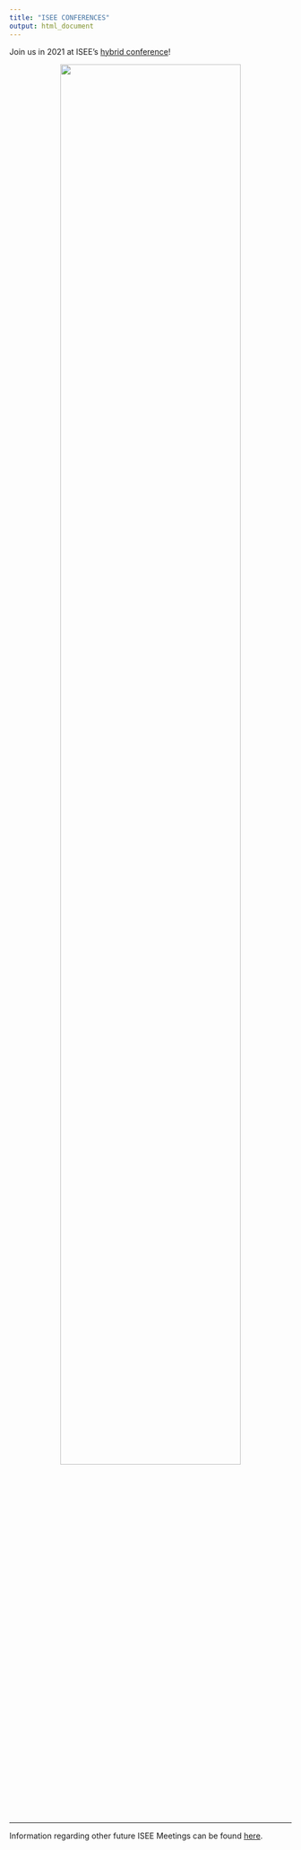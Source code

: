 ```yaml
---
title: "ISEE CONFERENCES"
output: html_document
---
```


  Join us in 2021 at ISEE's [hybrid conference](https://www.isee2021.org/){target="_blank"}! 

<p align = "center">
<img src = "Images/ISEE2021.jpeg" style = "width:80%"> 
</p>

<!-- <br> -->

<!-- The 32nd Annual Conference of the International Society for Environmental Epidemiology (ISEE), hosted by the [George Washington University (GW)](https://www.gwu.edu/){target="_blank"}, is expected to attract more than 1,200 participants from around the globe and aims to support ISEE’s intent to positively impact quality research, training and policy worldwide. The program chairs selected the theme “Advancing Environmental Health in a Changing World” to heighten the importance of translating human environmental health science into action amid global changes in climate, geopolitics, and demographics. -->

<!-- As the capital city of the United States, the Washington, DC, area is home to a wide range of environmental epidemiologists working in a rich array of settings - academic, governmental, international multilateral organizations, consulting firms and think tanks, nonprofits, and private sector institutions. Washington, DC, is uniquely situated as a backdrop for this purpose and brings a rich diversity of scientists and policymakers who are working in environmental health at the local, state, federal and international level. The city is known as one of the most walkable and leads the country in several environmental and sustainability initiatives with an emphasis on smart cities, climate resiliency, and urban agriculture. It is an important multiethnic and multicultural environment, where people from all nationalities converge and interact. From iconic monuments to vibrant neighborhoods filled with character and charm, Washington, DC, offers unique cultural diversity, pairing its international influence with a distinct and local identity. -->

<!-- </br> -->

***

Information regarding other future ISEE Meetings can be found [here](https://www.iseepi.org/Public/Annual_Meeting/Future_Meetings/Public/Annual_Meetings/Future_Meetings.aspx?hkey=6ac6ca51-7884-42c5-a6a0-c3811b8602ff){target="_blank"}.

</br>

